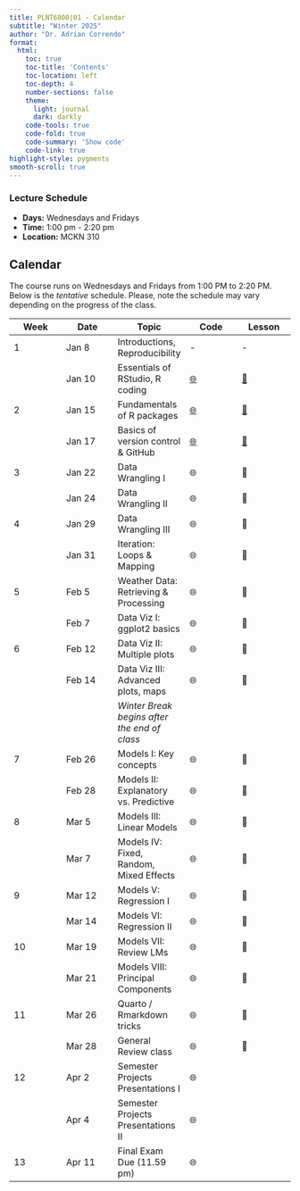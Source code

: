 ```yaml
---
title: PLNT6800|01 - Calendar
subtitle: "Winter 2025"
author: "Dr. Adrian Correndo"
format: 
  html:
    toc: true
    toc-title: 'Contents'
    toc-location: left
    toc-depth: 4
    number-sections: false
    theme:
      light: journal
      dark: darkly
    code-tools: true
    code-fold: true
    code-summary: 'Show code'
    code-link: true
highlight-style: pygments
smooth-scroll: true
---
```


### Lecture Schedule

-   **Days:** Wednesdays and Fridays
-   **Time:** 1:00 pm - 2:20 pm
-   **Location:** MCKN 310

## Calendar

The course runs on Wednesdays and Fridays from 1:00 PM to 2:20 PM. Below is the *tentative* schedule. Please, note the schedule may vary depending on the progress of the class.

| **Week** | **Date** | **Topic** | **Code** | **Lesson** |
|----|----|----|----|----|
| 1 | Jan 8 | Introductions, Reproducibility | \- | \- |
|  | Jan 10 | Essentials of RStudio, R coding | [🌐](https://github.com/adriancorrendo/plnt6800_coding/tree/main/lessons/week_01/fri "Private Repo") | [🎥](https://courselink.uoguelph.ca/d2l/le/content/935416/viewContent/4052644/View "CourseLink - Zoom recording") |
| 2 | Jan 15 | Fundamentals of R packages | [🌐](https://github.com/adriancorrendo/plnt6800_coding/tree/main/lessons/week_02/wed "Private Repo") | [🎥](https://courselink.uoguelph.ca/d2l/le/content/935416/viewContent/4057115/View) |
|  | Jan 17 | Basics of version control & GitHub | [🌐](https://github.com/adriancorrendo/my-first-repo) | [🎥](https://courselink.uoguelph.ca/d2l/le/content/935416/viewContent/4058352/View) |
| 3 | Jan 22 | Data Wrangling I | 🌐 | 🎥 |
|  | Jan 24 | Data Wrangling II | 🌐 | 🎥 |
| 4 | Jan 29 | Data Wrangling III | 🌐 | 🎥 |
|  | Jan 31 | Iteration: Loops & Mapping | 🌐 | 🎥 |
| 5 | Feb 5 | Weather Data: Retrieving & Processing | 🌐 | 🎥 |
|  | Feb 7 | Data Viz I: ggplot2 basics | 🌐 | 🎥 |
| 6 | Feb 12 | Data Viz II: Multiple plots | 🌐 | 🎥 |
|  | Feb 14 | Data Viz III: Advanced plots, maps | 🌐 | 🎥 |
|  |  | *Winter Break begins after the end of class* |  |  |
| 7 | Feb 26 | Models I: Key concepts | 🌐 | 🎥 |
|  | Feb 28 | Models II: Explanatory vs. Predictive | 🌐 | 🎥 |
| 8 | Mar 5 | Models III: Linear Models | 🌐 | 🎥 |
|  | Mar 7 | Models IV: Fixed, Random, Mixed Effects | 🌐 | 🎥 |
| 9 | Mar 12 | Models V: Regression I | 🌐 | 🎥 |
|  | Mar 14 | Models VI: Regression II | 🌐 | 🎥 |
| 10 | Mar 19 | Models VII: Review LMs | 🌐 | 🎥 |
|  | Mar 21 | Models VIII: Principal Components | 🌐 | 🎥 |
| 11 | Mar 26 | Quarto / Rmarkdown tricks | 🌐 | 🎥 |
|  | Mar 28 | General Review class | 🌐 | 🎥 |
| 12 | Apr 2 | Semester Projects Presentations I | 🌐 |  |
|  | Apr 4 | Semester Projects Presentations II | 🌐 |  |
| 13 | Apr 11 | Final Exam Due (11.59 pm) | 🌐 |  |
